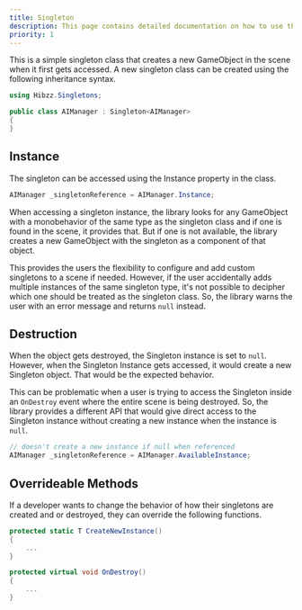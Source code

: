 ```yaml
---
title: Singleton
description: This page contains detailed documentation on how to use the Singleton class
priority: 1
---
```


This is a simple singleton class that creates a new GameObject in the scene when it first gets accessed. A new singleton class can be created using the following inheritance syntax.

```csharp
using Hibzz.Singletons;

public class AIManager : Singleton<AIManager>
{
}
```

## Instance
The singleton can be accessed using the Instance property in the class.

```csharp
AIManager _singletonReference = AIManager.Instance;
```

When accessing a singleton instance, the library looks for any GameObject with a monobehavior of the same type as the singleton class and if one is found in the scene, it provides that. But if one is not available, the library creates a new GameObject with the singleton as a component of that object.

This provides the users the flexibility to configure and add custom singletons to a scene if needed. However, if the user accidentally adds multiple instances of the same singleton type, it's not possible to decipher which one should be treated as the singleton class. So, the library warns the user with an error message and returns `null` instead.


## Destruction
When the object gets destroyed, the Singleton instance is set to `null`. However, when the Singleton Instance gets accessed, it would create a new Singleton object. That would be the expected behavior.

This can be problematic when a user is trying to access the Singleton inside an `OnDestroy` event where the entire scene is being destroyed. So, the library provides a different API that would give direct access to the Singleton instance without creating a new instance when the instance is `null`.

```csharp
// doesn't create a new instance if null when referenced
AIManager _singletonReference = AIManager.AvailableInstance;
```

## Overrideable Methods
If a developer wants to change the behavior of how their singletons are created and or destroyed, they can override the following functions.

```csharp
protected static T CreateNewInstance() 
{
    ...
}

protected virtual void OnDestroy()
{
    ...
}
```

